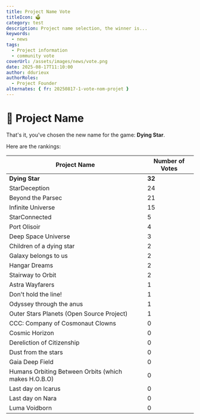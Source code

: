 ```yaml
---
title: Project Name Vote
titleIcon: 🗳️
category: test
description: Project name selection, the winner is...
keywords:
  - news
tags:
  - Project information
  - community vote
coverUrl: /assets/images/news/vote.png
date: 2025-08-17T11:10:00
author: ddurieux
authorRoles:
  - Project Founder
alternates: { fr: 20250817-1-vote-nom-projet }
---
```


# 📢 Project Name

That's it, you've chosen the new name for the game: **Dying Star**.

Here are the rankings:

| Project Name                                         | Number of Votes |
| ---------------------------------------------------- | --------------- |
| **Dying Star**                                       | **32**          |
| StarDeception                                        | 24              |
| Beyond the Parsec                                    | 21              |
| Infinite Universe                                    | 15              |
| StarConnected                                        | 5               |
| Port Olisoir                                         | 4               |
| Deep Space Universe                                  | 3               |
| Children of a dying star                             | 2               |
| Galaxy belongs to us                                 | 2               |
| Hangar Dreams                                        | 2               |
| Stairway to Orbit                                    | 2               |
| Astra Wayfarers                                      | 1               |
| Don't hold the line!                                 | 1               |
| Odyssey through the anus                             | 1               |
| Outer Stars Planets (Open Source Project)            | 1               |
| CCC: Company of Cosmonaut Clowns                     | 0               |
| Cosmic Horizon                                       | 0               |
| Dereliction of Citizenship                           | 0               |
| Dust from the stars                                  | 0               |
| Gaia Deep Field                                      | 0               |
| Humans Orbiting Between Orbits (which makes H.O.B.O) | 0               |
| Last day on Icarus                                   | 0               |
| Last day on Nara                                     | 0               |
| Luma Voidborn                                        | 0               |
